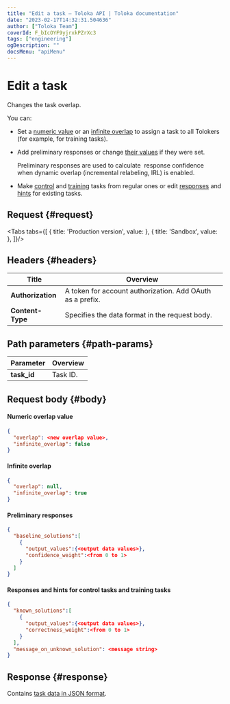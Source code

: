 ```yaml
---
title: "Edit a task — Toloka API | Toloka documentation"
date: "2023-02-17T14:32:31.504636"
author: ["Toloka Team"]
coverId: F_bIcOYF9yjrxkPZrXc3
tags: ["engineering"]
ogDescription: ""
docsMenu: "apiMenu"
---
```



# Edit a task

<Announce/>

Changes the task overlap.

You can:

- Set a [numeric value](/docs/api/create-task#overlap) or an [infinite overlap](/docs/api/create-task#infinite) to assign a task to all Tolokers (for example, for training tasks).

- Add preliminary responses or change [their values](/docs/api/create-task#baseline) if they were set.

    Preliminary responses are used to calculate  response confidence when dynamic overlap (incremental relabeling, IRL) is enabled.

- Make [control](/docs/glossary#control-task) and [training](/docs/glossary#training-task) tasks from regular ones or edit [responses](/docs/api/create-task#known) and [hints](/docs/api/create-task#message) for existing tasks.

## Request {#request}

<Tabs tabs={[
  { title: 'Production version', value: <EditTaskOverlapList1/> },
  { title: 'Sandbox', value: <EditTaskOverlapList2/> },
]}/>

## Headers {#headers}

Title | Overview
----- | -----
**Authorization** | A token for account authorization. Add OAuth as a prefix.
**Content-Type** | Specifies the data format in the request body.

## Path parameters {#path-params}

Parameter | Overview
----- | -----
**task_id** | Task ID.

## Request body {#body}

#### Numeric overlap value

```json
{
  "overlap": <new overlap value>,
  "infinite_overlap": false
}
```

#### Infinite overlap

```json
{
  "overlap": null,
  "infinite_overlap": true
}
```

#### Preliminary responses

```json
{
  "baseline_solutions":[
    {
      "output_values":{<output data values>},
      "confidence_weight":<from 0 to 1>
    }
  ]
}
```

#### Responses and hints for control tasks and training tasks

```json
{
  "known_solutions":[
    {
      "output_values":{<output data values>},
      "correctness_weight":<from 0 to 1>
    }
  ],
  "message_on_unknown_solution": <message string>
}
```

## Response {#response}

Contains [task data in JSON format](/docs/api/create-task#body).

<ContactGuideSupport/>
